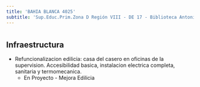 ```yaml
---
title: 'BAHIA BLANCA 4025'
subtitle: 'Sup.Educ.Prim.Zona D Región VIII - DE 17 - Biblioteca Antonio Devoto A Sup Primaria DE 17'
---
```


#
## Infraestructura

* Refuncionalizacion edilicia: casa del casero en oficinas de la supervision. Accesibilidad basica, instalacion electrica completa, sanitaria y termomecanica. 
    + En Proyecto - Mejora Edilicia 




